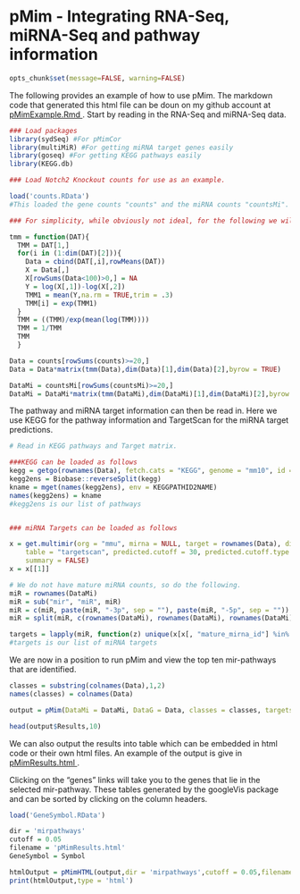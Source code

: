 pMim - Integrating RNA-Seq, miRNA-Seq and pathway information
========================================================

```r
opts_chunk$set(message=FALSE, warning=FALSE)
```


The following provides an example of how to use pMim. The markdown code that generated this html file can be doun on my github account at <a href="https://github.com/ellispatrick/sydSeq/blob/master/Examples/pMim/pMimExample.Rmd" target="_blank"> pMimExample.Rmd </a>. Start by reading in the RNA-Seq and miRNA-Seq data.


```r
### Load packages
library(sydSeq) #For pMimCor
library(multiMiR) #For getting miRNA target genes easily
library(goseq) #For getting KEGG pathways easily
library(KEGG.db)

### Load Notch2 Knockout counts for use as an example.

load('counts.RData')
#This loaded the gene counts "counts" and the miRNA counts "countsMi".

### For simplicity, while obviously not ideal, for the following we will work with TMM normalized data. We will also restrict to genes with average count over 20.

tmm = function(DAT){
  TMM = DAT[1,]
  for(i in (1:dim(DAT)[2])){
    Data = cbind(DAT[,i],rowMeans(DAT))
    X = Data[,]
    X[rowSums(Data<100)>0,] = NA
    Y = log(X[,1])-log(X[,2])
    TMM1 = mean(Y,na.rm = TRUE,trim = .3)
    TMM[i] = exp(TMM1)
  }
  TMM = ((TMM)/exp(mean(log(TMM))))
  TMM = 1/TMM
  TMM
  }

Data = counts[rowSums(counts)>=20,]
Data = Data*matrix(tmm(Data),dim(Data)[1],dim(Data)[2],byrow = TRUE)

DataMi = countsMi[rowSums(countsMi)>=20,]
DataMi = DataMi*matrix(tmm(DataMi),dim(DataMi)[1],dim(DataMi)[2],byrow = TRUE)

```


The pathway and miRNA target information can then be read in. Here we use KEGG for the pathway information and TargetScan for the miRNA target predictions.


```r
# Read in KEGG pathways and Target matrix.

###KEGG can be loaded as follows
kegg = getgo(rownames(Data), fetch.cats = "KEGG", genome = "mm10", id = "ensGene")
kegg2ens = Biobase::reverseSplit(kegg)
kname = mget(names(kegg2ens), env = KEGGPATHID2NAME)
names(kegg2ens) = kname
#kegg2ens is our list of pathways


### miRNA Targets can be loaded as follows

x = get.multimir(org = "mmu", mirna = NULL, target = rownames(Data), disease.drug = NULL, 
    table = "targetscan", predicted.cutoff = 30, predicted.cutoff.type = "p", 
    summary = FALSE)
x = x[[1]]

# We do not have mature miRNA counts, so do the following.
miR = rownames(DataMi)
miR = sub("mir", "miR", miR)
miR = c(miR, paste(miR, "-3p", sep = ""), paste(miR, "-5p", sep = ""))
miR = split(miR, c(rownames(DataMi), rownames(DataMi), rownames(DataMi)))

targets = lapply(miR, function(z) unique(x[x[, "mature_mirna_id"] %in% z, "target_ensembl"]))
#targets is our list of miRNA targets

```

We are now in a position to run pMim and view the top ten mir-pathways that are identified.

```r
classes = substring(colnames(Data),1,2)
names(classes) = colnames(Data)

output = pMim(DataMi = DataMi, DataG = Data, classes = classes, targets = targets, pathways = kegg2ens)

head(output$Results,10)

```

We can also output the results into table which can be embedded in html code or their own html files.
An example of the output is give in <a href="pMimResults.html" target="_blank"> pMimResults.html </a>.

Clicking on the "genes" links will take you to the genes that lie in the selected mir-pathway. These tables generated by the googleVis package and can be sorted by clicking on the column headers. 


```r
load('GeneSymbol.RData')

dir = 'mirpathways'
cutoff = 0.05
filename = 'pMimResults.html'
GeneSymbol = Symbol

htmlOutput = pMimHTML(output,dir = 'mirpathways',cutoff = 0.05,filename = 'pMimResults.html',GeneSymbol = Symbol,outputHTML=TRUE)
print(htmlOutput,type = 'html') 



```


